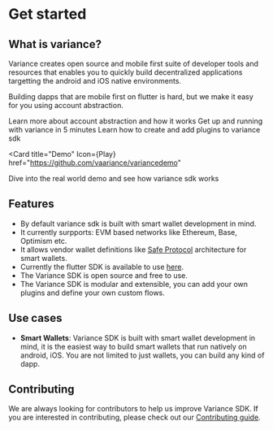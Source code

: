   
# Get started

## What is variance?

Variance creates open source and mobile first suite of developer tools and resources that enables you to quickly
build decentralized applications targetting the android and iOS native environments.

Building dapps that are mobile first on flutter is hard, but we make it easy for you using account abstraction.

<CardGroup cols={2}>
  <Card
    title="Account Abstraction"
    Icon={Sparkles}
    href="/account-abstraction"
  >
    Learn more about account abstraction and how it works
  </Card>

<Card title="Quickstart" Icon={Code} href="/getting-started">
  Get up and running with variance in 5 minutes
</Card>

<Card title="Plugins" Icon={Wrench} href="/add-plugin">
  Learn how to create and add plugins to variance sdk
</Card>

<Card
    title="Demo"
    Icon={Play}
    href="https://github.com/vaariance/variancedemo"
  >
   Dive into the real world demo and see how variance sdk works
  </Card>
</CardGroup>

## Features

- By default variance sdk is built with smart wallet development in mind.
- It currently surpports: EVM based networks like Ethereum, Base, Optimism etc.
- It allows vendor wallet definitions like [Safe Protocol](https://safe.global) architecture for smart wallets.
- Currently the flutter SDK is available to use [here](https://pub.dev/packages/variance_dart).
- The Variance SDK is open source and free to use.
- The Variance SDK is modular and extensible, you can add your own plugins and define your own custom flows.

## Use cases

- **Smart Wallets**: Variance SDK is built with smart wallet development in mind, it is the easiest way to build
  smart wallets that run natively on android, iOS. You are not limited to just wallets, you can build any kind of dapp.

## Contributing

We are always looking for contributors to help us improve Variance SDK. If you are interested in contributing,
please check out our [Contributing guide](https://github.com/vaariance/variance-dart).
